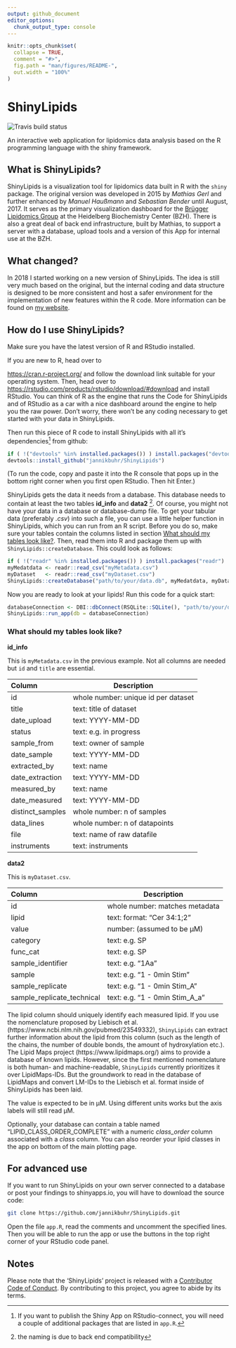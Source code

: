```yaml
---
output: github_document
editor_options: 
  chunk_output_type: console
---
```


<!-- README.md is generated from README.Rmd. Please edit that file -->

```r
knitr::opts_chunk$set(
  collapse = TRUE,
  comment = "#>",
  fig.path = "man/figures/README-",
  out.width = "100%"
)
```

# ShinyLipids

<!-- badges: start -->
![Travis build status](https://travis-ci.com/jannikbuhr/ShinyLipids.svg?token=czApY9arsWuqNrp7yAYj&branch=master)
<!-- badges: end -->

An interactive web application for lipidomics data analysis based on
the R programming language with the shiny framework.

## What is ShinyLipids?

ShinyLipids is a visualization tool for lipidomics data built in R with
the `shiny` package. The original version was developed in 2015
by _Mathias Gerl_ and further enhanced by _Manuel Haußmann_
and _Sebastian Bender_ until August, 2017.
It serves as the primary visualization dashboard for the
[Brügger Lipidomics Group](https://bzh.db-engine.de/default.asp?lfn=2241&fg=4289)
at the Heidelberg Biochemistry Center (BZH).
There is also a great deal of back end infrastructure, built by Mathias,
to support a server with a database,
upload tools and a version of this App for internal use at the BZH.

## What changed?

In 2018 I started working on a new version of ShinyLipids.
The idea is still very much based on the original,
but the internal coding and data structure is designed
to be more consistent and host a safer environment
for the implementation of new features within the R code.
More information can be found on
[my website](https://jmbuhr.de/project/shinylipids/).

## How do I use ShinyLipids?

Make sure you have the latest version of R and RStudio installed.

If you are new to R, head over to

[https://cran.r-project.org/](https://cran.r-project.org/)
and follow the download link suitable for your operating system.
Then, head over to
[https://rstudio.com/products/rstudio/download/#download](https://rstudio.com/products/rstudio/download/#download)
and install RStudio. You can think of R as the engine that runs the Code for
ShinyLipids and of RStudio
as a car with a nice dashboard around the engine to help you the raw power.
Don't worry, there won't be any coding necessary to get started with your
data in ShinyLipids.

Then run this piece of R code to install ShinyLipids with all it's
dependencies^[If you want to publish the Shiny App on RStudio-connect,
you will need a couple of additional packages that
are listed in `app.R`.] from github:

```r
if ( !("devtools" %in% installed.packages()) ) install.packages("devtools")
devtools::install_github("jannikbuhr/ShinyLipids")
```

(To run the code, copy and paste it into the R console that pops up in the
bottom right corner when you first open RStudio. Then hit Enter.)

ShinyLipids gets the data it needs from a database.
This database needs to contain at least the two tables **id_info** and **data2**
^[the naming is due to back end compatibility].
Of course, you might not have your data in a database or
database-dump file. To get your tabular data (preferably _.csv_)
into such a file, you can use a little helper
function in ShinyLipids, which you can run from an R script.
Before you do so, make sure your tables contain the columns
listed in section [What should my tables look like?](#tables).
Then, read them into R and package them up with `ShinyLipids::createDatabase`.
This could look as follows:

```r
if ( !("readr" %in% installed.packages()) ) install.packages("readr")
myMedatdata <- readr::read_csv("myMetadata.csv")
myDataset   <- readr::read_csv("myDataset.csv")
ShinyLipids::createDatabase("path/to/your/data.db", myMedatdata, myDataset)
```

Now you are ready to look at your lipids! Run this code for a quick start:

```r
databaseConnection <- DBI::dbConnect(RSQLite::SQLite(), "path/to/your/data.db")
ShinyLipids::run_app(db = databaseConnection)
```

### What should my tables look like? {#tables}

**id_info**

This is `myMetadata.csv` in the previous example.
Not all columns are needed but `id` and `title` are essential.

|Column           | Description                   |
|:----------------| -----------                   |
|id               | whole number: unique id per dataset |
|title            | text: title of dataset        |
|date_upload      | text: YYYY-MM-DD              |
|status           | text: e.g. in progress        |
|sample_from      | text: owner of sample         |
|date_sample      | text: YYYY-MM-DD              |
|extracted_by     | text: name                    |
|date_extraction  | text: YYYY-MM-DD              |
|measured_by      | text: name                    |
|date_measured    | text: YYYY-MM-DD              |
|distinct_samples | whole number: n of samples    |
|data_lines       | whole number: n of datapoints |
|file             | text: name of raw datafile    |
|instruments      | text: instruments             |

**data2**

This is `myDataset.csv`. 

|Column                     | Description                   |
|:--------------------------| -----------                   |
|id                         | whole number: matches metadata|
|lipid                      | text: format: "Cer 34:1;2"|
|value                      | number:  (assumed to be µM) |
|category                   | text: e.g. SP|
|func_cat                   | text: e.g. SP|
|sample_identifier          | text: e.g. "1Aa"|
|sample                     | text: e.g. "1 - 0min Stim"|
|sample_replicate           | text: e.g. "1 - 0min Stim_A"|
|sample_replicate_technical | text: e.g. "1 - 0min Stim_A_a"|

The lipid column should uniquely identify each measured
lipid. If you use the nomenclature proposed by Liebisch et al.
(https://www.ncbi.nlm.nih.gov/pubmed/23549332), `ShinyLipids`
can extract further information about the lipid from this
column (such as the length of the chains, the number
of double bonds, the amount of hydroxylation etc.).
The Lipid Maps project (https://www.lipidmaps.org/)
aims to provide a database of known lipids. However,
since the first mentioned nomenclature is both human- and machine-readable,
`ShinyLipids` currently prioritizes it over LipidMaps-IDs.
But the groundwork to read in the database of LipidMaps
and convert LM-IDs to the Liebisch et al. format inside of ShinyLipids
has been laid.

The value is expected to be in µM. Using
different units works but the axis labels will still
read µM.

Optionally, your database can contain a table named
"LIPID_CLASS_ORDER_COMPLETE" with
a numeric _class_order_ column associated with a _class_ column.
You can also reorder your lipid classes in the app on bottom of
the main plotting page.

## For advanced use

If you want to run ShinyLipids on your own server connected to a database
or post your findings to shinyapps.io, you will have to download the source code:

```bash
git clone https://github.com/jannikbuhr/ShinyLipids.git
```

Open the file `app.R`, read the comments and uncomment the specified lines.
Then you
will be able to run the app or use the buttons in the top right corner of
your RStudio code panel.

## Notes

Please note that the 'ShinyLipids' project is released with a
[Contributor Code of Conduct](CODE_OF_CONDUCT.md).
By contributing to this project, you agree to abide by its terms.

